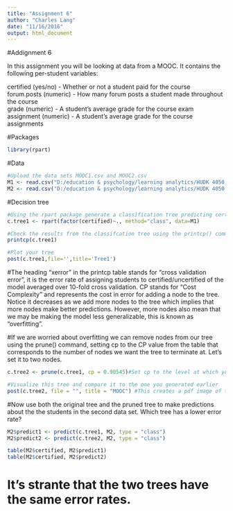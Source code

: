 ---
title: "Assignment 6"
author: "Charles Lang"
date: "11/16/2016"
output: html_document
---
#Addignment 6

In this assignment you will be looking at data from a MOOC. It contains the following per-student variables:

certified (yes/no) - Whether or not a student paid for the course  
forum.posts (numeric) - How many forum posts a student made throughout the course  
grade (numeric) - A student's average grade for the course exam  
assignment (numeric) - A student's average grade for the course assignments  

#Packages
```{r}
library(rpart)
```

#Data
```{r}
#Upload the data sets MOOC1.csv and MOOC2.csv
M1 <- read.csv("D:/education & psychology/learning analytics/HUDK 4050 Core Mthds Educ Data Mining_Lang/assignments/assignment6-master/MOOC1.csv", header=T)
M2 <- read.csv("D:/education & psychology/learning analytics/HUDK 4050 Core Mthds Educ Data Mining_Lang/assignments/assignment6-master/MOOC2.csv", header=T)
```

#Decision tree
```{r}
#Using the rpart package generate a classification tree predicting certified from the other variables in the M1 data frame. Which variables should you use?
c.tree1 <- rpart(factor(certified)~., method="class", data=M1)

#Check the results from the classifcation tree using the printcp() command
printcp(c.tree1)

#Plot your tree
post(c.tree1,file='',title='Tree1')
```

#The heading "xerror" in the printcp table stands for "cross validation error", it is the error rate of assigning students to certified/uncertified of the model averaged over 10-fold cross validation. CP stands for "Cost Complexity" and represents the cost in error for adding a node to the tree. Notice it decreases as we add more nodes to the tree which implies that more nodes make better predictions. However, more nodes also mean that we may be making the model less generalizable, this is known as "overfitting".

#If we are worried about overfitting we can remove nodes from our tree using the prune() command, setting cp to the CP value from the table that corresponds to the number of nodes we want the tree to terminate at. Let's set it to two nodes.

```{r}
c.tree2 <- prune(c.tree1, cp = 0.98545)#Set cp to the level at which you want the tree to end

#Visualize this tree and compare it to the one you generated earlier
post(c.tree2, file = "", title = "MOOC") #This creates a pdf image of the tree
```

#Now use both the original tree and the pruned tree to make predictions about the the students in the second data set. Which tree has a lower error rate?

```{r}
M2$predict1 <- predict(c.tree1, M2, type = "class")
M2$predict2 <- predict(c.tree2, M2, type = "class")

table(M2$certified, M2$predict1)
table(M2$certified, M2$predict2)
```

# It's strante that the two trees have the same error rates.


